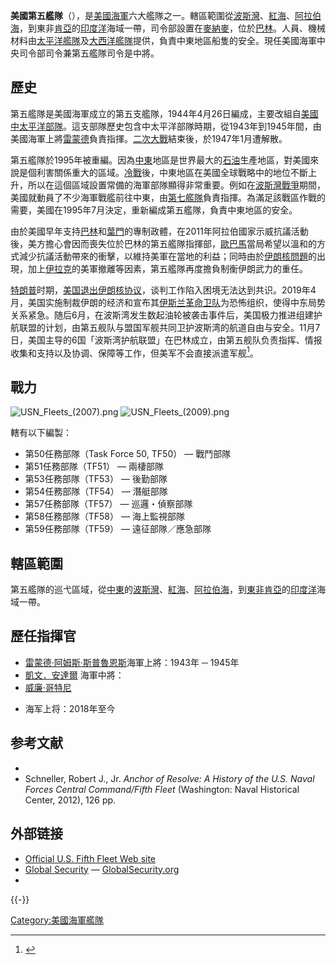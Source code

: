 {{Infobox military unit
|unit_name= 美國第五艦隊<br>United States Fifth Fleet
|image= [[File:United_States_Fifth_Fleet_insignia_2006.png|150px]]
|caption= 美國第五艦隊隊徽
|dates= 1944年4月16日 – 1947年1月<br>1995年7月1日 – 目前
|country= {{Flag|United States|name=美国|size=23px}}
|allegiance=
|branch= {{Flag|United States Navy|size=23px}}
|size=
|command_structure= 美國海軍中央司令部<br />[[美国中央司令部|美国中央司令部]] (CENTCOM)
|garrison={{BHR}}[[麥納麥|麥納麥]]，海軍巴林支援活動
|garrison_label=
|type= 艦隊
|role= 直接艦隊運作
|equipment=
|equipment_label=
|nickname=
|patron=
|motto=
|colors=
|colors_label=
|march=
|mascot=
|battles=*[[第二次世界大战|第二次世界大战]]
*[[冲绳岛战役|冲绳岛战役]]
*[[硫磺岛战役|硫磺岛战役]]
*[[马里亚纳群岛及帕劳战事|马里亚纳群岛及帕劳战事]]
|anniversaries=
|decorations=
|battle_honors=[[Pacific_Theatre_of_World_War_II|Pacific Theatre of World War II]]
|current_commander=  [[File:Flag_of_a_United_States_Navy_vice_admiral.svg|23px]] {{le|查爾斯·庫珀二世
|Charles Cooper II}}中將
|current_commander_label=司令
|notable_commanders= 海軍上將 [[雷蒙德·斯普魯恩斯|雷蒙德·斯普魯恩斯]], USN
|identification_symbol=
|identification_symbol_label=
|identification_symbol_2=
|identification_symbol_2_label=
}}

'''美國第五艦隊'''（{{lang-en|United States Fifth Fleet}}），是[[美國海軍|美國海軍]]六大艦隊之一。轄區範圍從[[波斯灣|波斯灣]]、[[紅海|紅海]]、[[阿拉伯海|阿拉伯海]]，到東非[[肯亞|肯亞]]的[[印度洋|印度洋]]海域一帶，司令部設置在[[麥納麥|麥納麥]]，位於[[巴林|巴林]]。人員、機械材料由[[太平洋艦隊|太平洋艦隊]]及[[大西洋艦隊|大西洋艦隊]]提供，負責中東地區船隻的安全。現任美國海軍中央司令部司令兼第五艦隊司令是{{le|查爾斯·庫珀二世|Charles Cooper II}}中將。

== 歷史 ==
第五艦隊是美國海軍成立的第五支艦隊，1944年4月26日編成，主要改組自[[美國中太平洋部隊|美國中太平洋部隊]]。這支部隊歷史包含中太平洋部隊時期，從1943年到1945年間，由美國海軍上將[[雷蒙德·阿姆斯·斯普魯恩斯|雷蒙德]]負責指揮。[[二次大戰|二次大戰]]結束後，於1947年1月遭解散。

第五艦隊於1995年被重編。因為[[中東|中東]]地區是世界最大的[[石油|石油]]生產地區，對美國來說是個利害關係重大的區域。[[冷戰|冷戰]]後，中東地區在美國全球戰略中的地位不斷上升，所以在這個區域設置常備的海軍部隊顯得非常重要。例如在[[波斯灣戰爭|波斯灣戰爭]]期間，美國就動員了不少海軍戰艦前往中東，由[[美國第七艦隊|第七艦隊]]負責指揮。為滿足該戰區作戰的需要，美國在1995年7月決定，重新編成第五艦隊，負責中東地區的安全。

由於美國早年支持[[巴林|巴林]]和[[葉門|葉門]]的專制政體，在2011年阿拉伯國家示威抗議活動後，美方擔心會因而喪失位於巴林的第五艦隊指揮部，[[歐巴馬|歐巴馬]]當局希望以溫和的方式減少抗議活動帶來的衝擊，以維持美軍在當地的利益；同時由於[[伊朗核問題|伊朗核問題]]的出現，加上[[伊拉克|伊拉克]]的美軍撤離等因素，第五艦隊再度擔負制衡伊朗武力的重任。

[[唐納·川普|特朗普]]时期，[[美国退出联合全面行动计划|美国退出伊朗核协议]]，谈判工作陷入困境无法达到共识。2019年4月，美国实施制裁伊朗的经济和宣布其[[伊斯兰革命卫队|伊斯兰革命卫队]]为恐怖组织，使得中东局势关系紧急。随后6月，在波斯湾发生数起油轮被袭击事件后，美国极力推进组建护航联盟的计划，由第五舰队与盟国军舰共同卫护波斯湾的航道自由与安全。11月7日，美国主导的6国「波斯湾护航联盟」在巴林成立，由第五舰队负责指挥、情报收集和支持以及协调、保障等工作，但美军不会直接派遣军舰<ref>{{Cite web|title=无视大国多次警告，美召集六国正式出兵海峡，头号目标不再是俄军_手机搜狐网|url=https://m.sohu.com/a/352627681_357495/?pvid=000115_3w_a&t=123|accessdate=2019-11-10|work=m.sohu.com}}</ref>。

== 戰力 ==
[[File:USN_Fleets_(2007).png|thumb]]
[[File:USN_Fleets_(2009).png|thumb]]

轄有以下編製：

* 第50任務部隊（Task Force 50, TF50） — 戰鬥部隊 
* 第51任務部隊（TF51） — 兩棲部隊
* 第53任務部隊（TF53） — 後勤部隊 
* 第54任務部隊（TF54） — 潛艇部隊 
* 第57任務部隊（TF57） — 巡邏・偵察部隊 
* 第58任務部隊（TF58） — 海上監視部隊 
* 第59任務部隊（TF59） — 遠征部隊／應急部隊

== 轄區範圍 ==
第五艦隊的巡弋區域，從[[中東|中東]]的[[波斯灣|波斯灣]]、[[紅海|紅海]]、[[阿拉伯海|阿拉伯海]]，到[[東非|東非]][[肯亞|肯亞]]的[[印度洋|印度洋]]海域一帶。

== 歷任指揮官 ==
* [[雷蒙德·阿姆斯·斯普魯恩斯|雷蒙德·阿姆斯·斯普魯恩斯]]海軍上將：1943年 ─ 1945年
* [[凱文．安達爾|凱文．安達爾]] 海軍中將：
* [[威廉·戈特尼|威廉‧哥特尼]]
*{{le|詹姆斯·约瑟夫·马洛伊|James J. Malloy}}海军上将：2018年至今

== 参考文献 ==
{{Refbegin}}
* {{Cite book|author={{tsl|en|E. B. Potter||Potter, E. B.}}|year=2005|title=Admiral Arliegh Burke|publisher=U.S. Naval Institute Press| isbn=978-1-59114-692-6}} 
* Schneller, Robert J., Jr. ''Anchor of Resolve: A History of the U.S. Naval Forces Central Command/Fifth Fleet'' (Washington: Naval Historical Center, 2012), 126 pp.
{{Refend}}

== 外部链接 ==
* [http://www.cusnc.navy.mil/ Official U.S. Fifth Fleet Web site]
* [http://www.globalsecurity.org/military/agency/navy/c5f.htm Global Security] — [http://www.globalsecurity.org GlobalSecurity.org] {{Wayback|url=http://www.globalsecurity.org/ |date=20170722053244 }}
* [http://big5.huaxia.com/js/jswz/2008/00813928.html ]

{{-}}
{{US Fleets}}

[[Category:美國海軍艦隊|Category:美國海軍艦隊]]